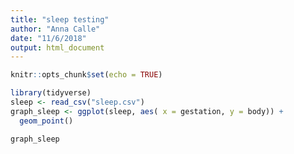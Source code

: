 ```yaml
---
title: "sleep testing"
author: "Anna Calle"
date: "11/6/2018"
output: html_document
---
```


```r
knitr::opts_chunk$set(echo = TRUE)
```

```r
library(tidyverse)
sleep <- read_csv("sleep.csv")
graph_sleep <- ggplot(sleep, aes( x = gestation, y = body)) +
  geom_point()

graph_sleep

```

